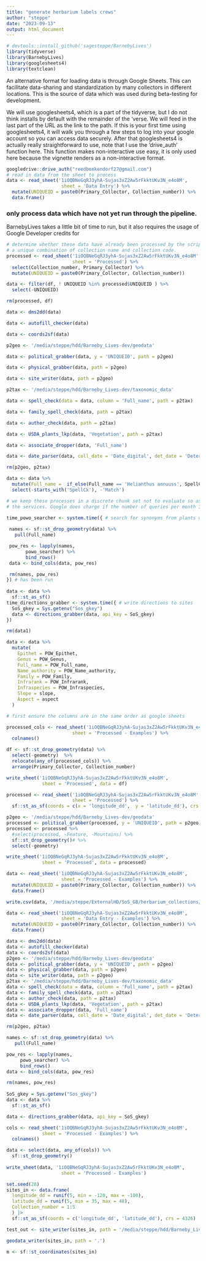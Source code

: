```yaml
---
title: "generate herbarium labels crews"
author: "steppe"
date: "2023-09-13"
output: html_document
---
```


```r
# devtools::install_github('sagesteppe/BarnebyLives')
library(tidyverse)
library(BarnebyLives)
library(googlesheets4)
library(textclean)
```

An alternative format for loading data is through Google Sheets. 
This can facilitate data-sharing and standardization by many collectors in different locations. 
This is the source of data which was used during beta-testing for development. 

We will use googlesheets4, which is a part of the tidyverse, but I do not think installs by default with the remainder of the 'verse. 
We will feed in the last part of the URL as the link to the path. 
If this is your first time using googlesheets4, it will walk you through a few steps to log into your google account so you can access data securely. 
After that googlesheets4 is actually really straightforward to use, note that I use the 'drive_auth' function here. 
This function makes non-interactive use easy, it is only used here because the vignette renders as a non-interactive format. 

```r

googledrive::drive_auth("reedbenkendorf27@gmail.com")
# read in data from the sheet to process
data <- read_sheet('1iOQBNeGqRJ3yhA-Sujas3xZ2Aw5rFkktUKv3N_e4o8M', 
                    sheet = 'Data Entry') %>% 
  mutate(UNIQUEID = paste0(Primary_Collector, Collection_number)) %>% 
  data.frame()

```


### only process data which have not yet run through the pipeline. 

BarnebyLives takes a little bit of time to run, but it also requires the usage of Google Developer credits for 

```r

# determine whether these data have already been processed by the script, using
# a unique combination of collection name and collection code. 
processed <- read_sheet('1iOQBNeGqRJ3yhA-Sujas3xZ2Aw5rFkktUKv3N_e4o8M',
                        sheet = 'Processed') %>% 
  select(Collection_number, Primary_Collector) %>% 
  mutate(UNIQUEID = paste0(Primary_Collector, Collection_number))

data <- filter(df, ! UNIQUEID %in% processed$UNIQUEID ) %>% 
  select(-UNIQUEID)

rm(processed, df)
```


```r

data <- dms2dd(data)

data <- autofill_checker(data)

data <- coords2sf(data)

p2geo <- '/media/steppe/hdd/Barneby_Lives-dev/geodata'

data <- political_grabber(data, y = 'UNIQUEID', path = p2geo)

data <- physical_grabber(data, path = p2geo)

data <- site_writer(data, path = p2geo)

p2tax <- '/media/steppe/hdd/Barneby_Lives-dev/taxonomic_data'

data <- spell_check(data = data, column = 'Full_name', path = p2tax)

data <- family_spell_check(data, path = p2tax)

data <- author_check(data, path = p2tax)

data <- USDA_plants_lkp(data, 'Vegetation', path = p2tax)

data <- associate_dropper(data, 'Full_name')

data <- date_parser(data, coll_date = 'Date_digital', det_date = 'Determined_date')

rm(p2geo, p2tax)
```


```r

data <- data %>% 
  mutate(Full_name =  if_else(Full_name == 'Helianthus annuuss', SpellCk.scientificName, Full_name)) %>% 
  select(-starts_with('SpellCk'), -'Match')

```


```r

# we keep these processes in a discrete chunk set not to evaluate so as to not overwhelm
# the services. Google does charge if the number of queries per month is high.

time_powo_searcher <- system.time({ # search for synonyms from plants of the world online
  
 names <- sf::st_drop_geometry(data) %>% 
   pull(Full_name)

 pow_res <- lapply(names,
       powo_searcher) %>% 
       bind_rows()
 data <- bind_cols(data, pow_res)

 rm(names, pow_res)
}) # has been run
  
data <- data %>% 
  sf::st_as_sf()
time_directions_grabber <- system.time({ # write directions to sites
  SoS_gkey = Sys.getenv("Sos_gkey")
  data <- directions_grabber(data, api_key = SoS_gkey)
})

rm(data1)
```

```r

data <- data %>% 
  mutate(
    Epithet = POW_Epithet,
    Genus = POW_Genus,
    Full_name = POW_Full_name,
    Name_authority = POW_Name_authority, 
    Family = POW_Family,
    Infrarank = POW_Infrarank,
    Infraspecies = POW_Infraspecies,
    Slope = slope, 
    Aspect = aspect
  )

```


```r

# first ensure the columns are in the same order as google sheets

processed_cols <- read_sheet('1iOQBNeGqRJ3yhA-Sujas3xZ2Aw5rFkktUKv3N_e4o8M',
                        sheet = 'Processed - Examples') %>% 
  colnames() 

df <- sf::st_drop_geometry(data) %>% 
  select(-geometry)  %>% 
  relocate(any_of(processed_cols)) %>% 
  arrange(Primary_Collector, Collection_number)

write_sheet('1iOQBNeGqRJ3yhA-Sujas3xZ2Aw5rFkktUKv3N_e4o8M', 
             sheet = 'Processed', data = df)

```

```r

processed <- read_sheet('1iOQBNeGqRJ3yhA-Sujas3xZ2Aw5rFkktUKv3N_e4o8M',
                        sheet = 'Processed') %>% 
  sf::st_as_sf(coords = c(x = 'longitude_dd',  y = 'latitude_dd'), crs = 4326)

p2geo <- '/media/steppe/hdd/Barneby_Lives-dev/geodata'
processed <- political_grabber(processed, y = 'UNIQUEID', path = p2geo) 
processed <- processed %>% 
  #select(processed, -Feature, -Mountains) %>% 
  sf::st_drop_geometry()# %>% 
  select(-geometry)

write_sheet('1iOQBNeGqRJ3yhA-Sujas3xZ2Aw5rFkktUKv3N_e4o8M', 
             sheet = 'Processed', data = processed)
```

```r
data <- read_sheet('1iOQBNeGqRJ3yhA-Sujas3xZ2Aw5rFkktUKv3N_e4o8M', 
                    sheet = 'Processed - Examples') %>% 
  mutate(UNIQUEID = paste0(Primary_Collector, Collection_number)) %>% 
  data.frame()

write.csv(data, '/media/steppe/ExternalHD/SoS_GB/herbarium_collections/results/collections-Reed.csv')
```


```r
data <- read_sheet('1iOQBNeGqRJ3yhA-Sujas3xZ2Aw5rFkktUKv3N_e4o8M', 
                    sheet = 'Data Entry - Examples') %>% 
  mutate(UNIQUEID = paste0(Primary_Collector, Collection_number)) %>% 
  data.frame() 

data <- dms2dd(data)
data <- autofill_checker(data)
data <- coords2sf(data)
p2geo <- '/media/steppe/hdd/Barneby_Lives-dev/geodata'
data <- political_grabber(data, y = 'UNIQUEID', path = p2geo)
data <- physical_grabber(data, path = p2geo)
data <- site_writer(data, path = p2geo)
p2tax <- '/media/steppe/hdd/Barneby_Lives-dev/taxonomic_data'
data <- spell_check(data = data, column = 'Full_name', path = p2tax)
data <- family_spell_check(data, path = p2tax)
data <- author_check(data, path = p2tax)
data <- USDA_plants_lkp(data, 'Vegetation', path = p2tax)
data <- associate_dropper(data, 'Full_name')
data <- date_parser(data, coll_date = 'Date_digital', det_date = 'Determined_date')

rm(p2geo, p2tax)

names <- sf::st_drop_geometry(data) %>% 
   pull(Full_name)

pow_res <- lapply(names,
     powo_searcher) %>% 
     bind_rows()
data <- bind_cols(data, pow_res)

rm(names, pow_res)
 
SoS_gkey = Sys.getenv("Sos_gkey")
data <- data %>% 
  sf::st_as_sf()

data <- directions_grabber(data, api_key = SoS_gkey)

cols <- read_sheet('1iOQBNeGqRJ3yhA-Sujas3xZ2Aw5rFkktUKv3N_e4o8M', 
             sheet = 'Processed - Examples') %>% 
  colnames()

data <- select(data, any_of(cols)) %>% 
  sf::st_drop_geometry()
  
write_sheet(data, '1iOQBNeGqRJ3yhA-Sujas3xZ2Aw5rFkktUKv3N_e4o8M', 
                    sheet = 'Processed - Examples')
```

```r
set.seed(28)
sites_in <- data.frame(
  longitude_dd = runif(5, min = -120, max = -100),
  latitude_dd = runif(5, min = 35, max = 48), 
  Collection_number = 1:5
  ) |>
  sf::st_as_sf(coords = c('longitude_dd', 'latitude_dd'), crs = 4326)

test_out <- site_writer(sites_in, path = '/media/steppe/hdd/Barneby_Lives-dev/geodata')

geodata_writer(sites_in, path = '.')

m <- sf::st_coordinates(sites_in)

```

